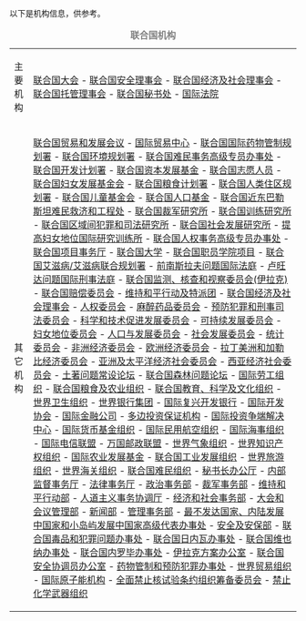 {{联合国|state=expanded}}

以下是机构信息，供参考。
{| align=left
|+<span align=center style="color:gray;font-size:medium;font-weight:bold;">联合国机构</span>
| bgcolor=#999977|主要机构 || bgcolor=#e9e9e9|[[联合国大会|联合国大会]] - [[联合国安全理事会|联合国安全理事会]] - [[联合国经济及社会理事会|联合国经济及社会理事会]] - [[联合国托管理事会|联合国托管理事会]] - [[联合国秘书处|联合国秘书处]] - [[国际法院|国际法院]]
|-
|bgcolor=#3388ff|其它机构 || bgcolor=#e6e6ff|[[联合国贸易和发展会议|联合国贸易和发展会议]] - [[国际贸易中心|国际贸易中心]] - [[联合国国际药物管制规划署|联合国国际药物管制规划署]] - [[聯合國環境署|联合国环境规划署]] - [[联合国难民事务高级专员办事处|联合国难民事务高级专员办事处]] - [[联合国开发计划署|联合国开发计划署]] - [[联合国资本发展基金|联合国资本发展基金]] - [[联合国志愿人员|联合国志愿人员]] - [[联合国妇女发展基金会|联合国妇女发展基金会]] - [[联合国粮食计划署|联合国粮食计划署]] - [[聯合國人居署|联合国人类住区规划署]] - [[联合国儿童基金会|联合国儿童基金会]] - [[联合国人口基金|联合国人口基金]] - [[联合国近东巴勒斯坦难民救济和工程处|联合国近东巴勒斯坦难民救济和工程处]] - [[联合国裁军研究所|联合国裁军研究所]] - [[联合国训练研究所|联合国训练研究所]] - [[联合国区域间犯罪和司法研究所|联合国区域间犯罪和司法研究所]] - [[联合国社会发展研究所|联合国社会发展研究所]] - [[提高妇女地位国际研究训练所|提高妇女地位国际研究训练所]] - [[联合国人权事务高级专员办事处|联合国人权事务高级专员办事处]] - [[联合国项目事务厅|联合国项目事务厅]] - [[联合国大学|联合国大学]] - [[联合国职员学院项目|联合国职员学院项目]] - [[联合国艾滋病/艾滋病联合规划署|联合国艾滋病/艾滋病联合规划署]] - [[前南斯拉夫问题国际法庭|前南斯拉夫问题国际法庭]] - [[卢旺达问题国际刑事法庭|卢旺达问题国际刑事法庭]] - [[联合国监测、核查和视察委员会(伊拉克)|联合国监测、核查和视察委员会(伊拉克)]] - [[联合国赔偿委员会|联合国赔偿委员会]] - [[维持和平行动及特派团|维持和平行动及特派团]] - [[联合国经济及社会理事会|联合国经济及社会理事会]] - [[联合国人权委员会|人权委员会]] - [[麻醉药品委员会|麻醉药品委员会]] - [[预防犯罪和刑事司法委员会|预防犯罪和刑事司法委员会]] - [[科学和技术促进发展委员会|科学和技术促进发展委员会]] - [[可持续发展委员会|可持续发展委员会]] - [[妇女地位委员会|妇女地位委员会]] - [[人口与发展委员会|人口与发展委员会]] - [[社会发展委员会|社会发展委员会]] - [[统计委员会|统计委员会]] - [[非洲经济委员会|非洲经济委员会]] - [[欧洲经济委员会|欧洲经济委员会]] - [[拉丁美洲和加勒比经济委员会|拉丁美洲和加勒比经济委员会]] - [[亚洲及太平洋经济社会委员会|亚洲及太平洋经济社会委员会]] - [[西亚经济社会委员会|西亚经济社会委员会]] - [[土著问题常设论坛|土著问题常设论坛]] - [[联合国森林问题论坛|联合国森林问题论坛]] - [[国际劳工组织|国际劳工组织]] - [[联合国粮食及农业组织|联合国粮食及农业组织]] - [[联合国教育、科学及文化组织|联合国教育、科学及文化组织]] - [[世界卫生组织|世界卫生组织]] - [[世界银行|世界银行集团]] - [[国际复兴开发银行|国际复兴开发银行]] - [[国际开发协会|国际开发协会]] - [[国际金融公司|国际金融公司]] - [[多边投资保证机构|多边投资保证机构]] - [[国际投资争端解决中心|国际投资争端解决中心]] - [[国际货币基金组织|国际货币基金组织]] - [[国际民用航空组织|国际民用航空组织]] - [[国际海事组织|国际海事组织]] - [[国际电信联盟|国际电信联盟]] - [[万国邮政联盟|万国邮政联盟]] - [[世界气象组织|世界气象组织]] - [[世界知识产权组织|世界知识产权组织]] - [[国际农业发展基金|国际农业发展基金]] - [[联合国工业发展组织|联合国工业发展组织]] - [[世界旅游组织|世界旅游组织]] - [[世界海关组织|世界海关组织]] - [[联合国难民组织|联合国难民组织]] - [[秘书长办公厅|秘书长办公厅]] - [[内部监督事务厅|内部监督事务厅]] - [[法律事务厅|法律事务厅]] - [[政治事务部|政治事务部]] - [[裁军事务部|裁军事务部]] - [[维持和平行动部|维持和平行动部]] - [[人道主义事务协调厅|人道主义事务协调厅]] - [[经济和社会事务部|经济和社会事务部]] - [[大会和会议管理部|大会和会议管理部]] - [[新闻部|新闻部]] - [[管理事务部|管理事务部]] - [[最不发达国家、内陆发展中国家和小岛屿发展中国家高级代表办事处|最不发达国家、内陆发展中国家和小岛屿发展中国家高级代表办事处]] - [[安全及安保部|安全及安保部]] - [[联合国毒品和犯罪问题办事处|联合国毒品和犯罪问题办事处]] - [[联合国日内瓦办事处|联合国日内瓦办事处]] - [[联合国维也纳办事处|联合国维也纳办事处]] - [[联合国内罗毕办事处|联合国内罗毕办事处]] - [[伊拉克方案办公室|伊拉克方案办公室]] - [[联合国安全协调员办公室|联合国安全协调员办公室]] - [[药物管制和预防犯罪办事处|药物管制和预防犯罪办事处]] - [[世界贸易组织|世界贸易组织]] - [[国际原子能机构|国际原子能机构]] - [[全面禁止核试验条约组织筹备委员会|全面禁止核试验条约组织筹备委员会]] - [[禁止化学武器组织|禁止化学武器组织]]
|}